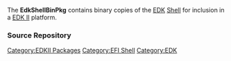 [[Category:EDKII Packages]]
[[Category:EFI Shell]]
[[Category:EDK]]

The '''EdkShellBinPkg''' contains binary copies of the [[EDK]] [[Efi-shell|Shell]] for inclusion in a [[EDK II]] platform.

===Source Repository===
{{Edk2SubPkg|EdkShellBinPkg}}
